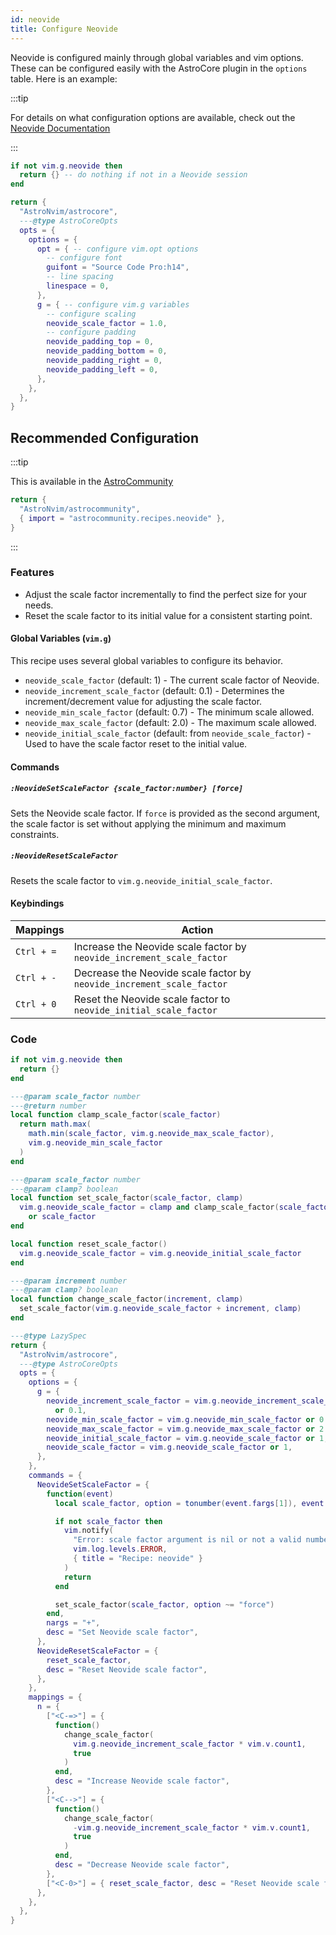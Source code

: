 ```yaml
---
id: neovide
title: Configure Neovide
---
```


Neovide is configured mainly through global variables and vim options. These can be configured easily with the AstroCore plugin in the `options` table. Here is an example:

:::tip

For details on what configuration options are available, check out the [Neovide Documentation](https://neovide.dev/configuration.html)

:::

```lua title="lua/plugins/neovide.lua"
if not vim.g.neovide then
  return {} -- do nothing if not in a Neovide session
end

return {
  "AstroNvim/astrocore",
  ---@type AstroCoreOpts
  opts = {
    options = {
      opt = { -- configure vim.opt options
        -- configure font
        guifont = "Source Code Pro:h14",
        -- line spacing
        linespace = 0,
      },
      g = { -- configure vim.g variables
        -- configure scaling
        neovide_scale_factor = 1.0,
        -- configure padding
        neovide_padding_top = 0,
        neovide_padding_bottom = 0,
        neovide_padding_right = 0,
        neovide_padding_left = 0,
      },
    },
  },
}
```

## Recommended Configuration

:::tip

This is available in the [AstroCommunity](https://github.com/AstroNvim/astrocommunity/tree/main/lua/astrocommunity/recipes/neovide)

```lua title="lua/community.lua" ins={3}
return {
  "AstroNvim/astrocommunity",
  { import = "astrocommunity.recipes.neovide" },
}
```

:::

### Features

- Adjust the scale factor incrementally to find the perfect size for your needs.
- Reset the scale factor to its initial value for a consistent starting point.

#### Global Variables (`vim.g`)

This recipe uses several global variables to configure its behavior.

- `neovide_scale_factor` (default: 1) - The current scale factor of Neovide.
- `neovide_increment_scale_factor` (default: 0.1) - Determines the increment/decrement value for adjusting the scale factor.
- `neovide_min_scale_factor` (default: 0.7) - The minimum scale allowed.
- `neovide_max_scale_factor` (default: 2.0) - The maximum scale allowed.
- `neovide_initial_scale_factor` (default: from `neovide_scale_factor`) - Used to have the scale factor reset to the initial value.

#### Commands

##### `:NeovideSetScaleFactor {scale_factor:number} [force]`

Sets the Neovide scale factor. If `force` is provided as the second argument, the scale factor is set without applying the minimum and maximum constraints.

##### `:NeovideResetScaleFactor`

Resets the scale factor to `vim.g.neovide_initial_scale_factor`.

#### Keybindings

| Mappings   | Action                                                                |
| ---------- | --------------------------------------------------------------------- |
| `Ctrl + =` | Increase the Neovide scale factor by `neovide_increment_scale_factor` |
| `Ctrl + -` | Decrease the Neovide scale factor by `neovide_increment_scale_factor` |
| `Ctrl + 0` | Reset the Neovide scale factor to `neovide_initial_scale_factor`      |

### Code

```lua title="lua/plugins/neovide.lua"
if not vim.g.neovide then
  return {}
end

---@param scale_factor number
---@return number
local function clamp_scale_factor(scale_factor)
  return math.max(
    math.min(scale_factor, vim.g.neovide_max_scale_factor),
    vim.g.neovide_min_scale_factor
  )
end

---@param scale_factor number
---@param clamp? boolean
local function set_scale_factor(scale_factor, clamp)
  vim.g.neovide_scale_factor = clamp and clamp_scale_factor(scale_factor)
    or scale_factor
end

local function reset_scale_factor()
  vim.g.neovide_scale_factor = vim.g.neovide_initial_scale_factor
end

---@param increment number
---@param clamp? boolean
local function change_scale_factor(increment, clamp)
  set_scale_factor(vim.g.neovide_scale_factor + increment, clamp)
end

---@type LazySpec
return {
  "AstroNvim/astrocore",
  ---@type AstroCoreOpts
  opts = {
    options = {
      g = {
        neovide_increment_scale_factor = vim.g.neovide_increment_scale_factor
          or 0.1,
        neovide_min_scale_factor = vim.g.neovide_min_scale_factor or 0.7,
        neovide_max_scale_factor = vim.g.neovide_max_scale_factor or 2.0,
        neovide_initial_scale_factor = vim.g.neovide_scale_factor or 1,
        neovide_scale_factor = vim.g.neovide_scale_factor or 1,
      },
    },
    commands = {
      NeovideSetScaleFactor = {
        function(event)
          local scale_factor, option = tonumber(event.fargs[1]), event.fargs[2]

          if not scale_factor then
            vim.notify(
              "Error: scale factor argument is nil or not a valid number.",
              vim.log.levels.ERROR,
              { title = "Recipe: neovide" }
            )
            return
          end

          set_scale_factor(scale_factor, option ~= "force")
        end,
        nargs = "+",
        desc = "Set Neovide scale factor",
      },
      NeovideResetScaleFactor = {
        reset_scale_factor,
        desc = "Reset Neovide scale factor",
      },
    },
    mappings = {
      n = {
        ["<C-=>"] = {
          function()
            change_scale_factor(
              vim.g.neovide_increment_scale_factor * vim.v.count1,
              true
            )
          end,
          desc = "Increase Neovide scale factor",
        },
        ["<C-->"] = {
          function()
            change_scale_factor(
              -vim.g.neovide_increment_scale_factor * vim.v.count1,
              true
            )
          end,
          desc = "Decrease Neovide scale factor",
        },
        ["<C-0>"] = { reset_scale_factor, desc = "Reset Neovide scale factor" },
      },
    },
  },
}
```
